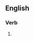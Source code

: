 ==English==

===Verb===
{{head|en|verb form}}

# {{present participle of|oligomerize|lang=en|nocat=1}}